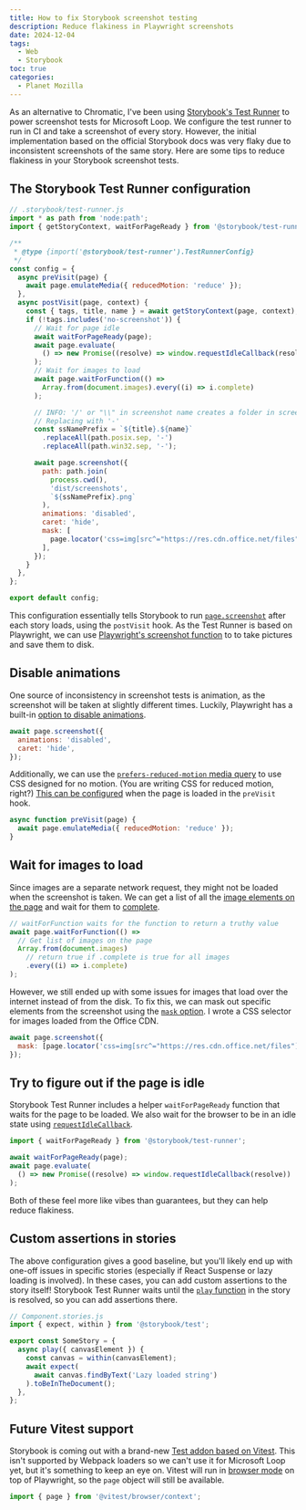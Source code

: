 ```yaml
---
title: How to fix Storybook screenshot testing
description: Reduce flakiness in Playwright screenshots
date: 2024-12-04
tags:
  - Web
  - Storybook
toc: true
categories:
  - Planet Mozilla
---
```


As an alternative to Chromatic, I've been using [Storybook's Test Runner](https://storybook.js.org/docs/writing-tests/test-runner) to power screenshot tests for Microsoft Loop. We configure the test runner to run in CI and take a screenshot of every story. However, the initial implementation based on the official Storybook docs was very flaky due to inconsistent screenshots of the same story. Here are some tips to reduce flakiness in your Storybook screenshot tests.

## The Storybook Test Runner configuration

```js
// .storybook/test-runner.js
import * as path from 'node:path';
import { getStoryContext, waitForPageReady } from '@storybook/test-runner';

/**
 * @type {import('@storybook/test-runner').TestRunnerConfig}
 */
const config = {
  async preVisit(page) {
    await page.emulateMedia({ reducedMotion: 'reduce' });
  },
  async postVisit(page, context) {
    const { tags, title, name } = await getStoryContext(page, context);
    if (!tags.includes('no-screenshot')) {
      // Wait for page idle
      await waitForPageReady(page);
      await page.evaluate(
        () => new Promise((resolve) => window.requestIdleCallback(resolve))
      );
      // Wait for images to load
      await page.waitForFunction(() =>
        Array.from(document.images).every((i) => i.complete)
      );

      // INFO: '/' or "\\" in screenshot name creates a folder in screenshot location.
      // Replacing with '-'
      const ssNamePrefix = `${title}.${name}`
        .replaceAll(path.posix.sep, '-')
        .replaceAll(path.win32.sep, '-');

      await page.screenshot({
        path: path.join(
          process.cwd(),
          'dist/screenshots',
          `${ssNamePrefix}.png`
        ),
        animations: 'disabled',
        caret: 'hide',
        mask: [
          page.locator('css=img[src^="https://res.cdn.office.net/files"]'),
        ],
      });
    }
  },
};

export default config;
```

This configuration essentially tells Storybook to run [`page.screenshot`](https://playwright.dev/docs/api/class-page#page-screenshot) after each story loads, using the `postVisit` hook. As the Test Runner is based on Playwright, we can use [Playwright's screenshot function](https://playwright.dev/docs/screenshots) to to take pictures and save them to disk.

## Disable animations

One source of inconsistency in screenshot tests is animation, as the screenshot will be taken at slightly different times. Luckily, Playwright has a built-in [option to disable animations](https://playwright.dev/docs/api/class-page#page-screenshot-option-animations).

```js
await page.screenshot({
  animations: 'disabled',
  caret: 'hide',
});
```

Additionally, we can use the [`prefers-reduced-motion` media query](https://developer.mozilla.org/en-US/docs/Web/CSS/@media/prefers-reduced-motion) to use CSS designed for no motion. (You are writing CSS for reduced motion, right?) [This can be configured](https://playwright.dev/docs/api/class-page#page-emulate-media) when the page is loaded in the `preVisit` hook.

```js
async function preVisit(page) {
  await page.emulateMedia({ reducedMotion: 'reduce' });
}
```

## Wait for images to load

Since images are a separate network request, they might not be loaded when the screenshot is taken. We can get a list of all the [image elements on the page](https://developer.mozilla.org/en-US/docs/Web/API/Document/images) and wait for them to [complete](https://developer.mozilla.org/en-US/docs/Web/API/HTMLImageElement/complete).

```js
// waitForFunction waits for the function to return a truthy value
await page.waitForFunction(() =>
  // Get list of images on the page
  Array.from(document.images)
    // return true if .complete is true for all images
    .every((i) => i.complete)
);
```

However, we still ended up with some issues for images that load over the internet instead of from the disk. To fix this, we can mask out specific elements from the screenshot using the [`mask` option](https://playwright.dev/docs/api/class-page#page-screenshot-option-mask). I wrote a CSS selector for images loaded from the Office CDN.

```js
await page.screenshot({
  mask: [page.locator('css=img[src^="https://res.cdn.office.net/files"]')],
});
```

## Try to figure out if the page is idle

Storybook Test Runner includes a helper `waitForPageReady` function that waits for the page to be loaded. We also wait for the browser to be in an idle state using [`requestIdleCallback`](https://developer.mozilla.org/en-US/docs/Web/API/Window/requestIdleCallback).

```js
import { waitForPageReady } from '@storybook/test-runner';

await waitForPageReady(page);
await page.evaluate(
  () => new Promise((resolve) => window.requestIdleCallback(resolve))
);
```

Both of these feel more like vibes than guarantees, but they can help reduce flakiness.

## Custom assertions in stories

The above configuration gives a good baseline, but you'll likely end up with one-off issues in specific stories (especially if React Suspense or lazy loading is involved). In these cases, you can add custom assertions to the story itself! Storybook Test Runner waits until the [`play` function](https://storybook.js.org/docs/writing-stories/play-function) in the story is resolved, so you can add assertions there.

```js
// Component.stories.js
import { expect, within } from '@storybook/test';

export const SomeStory = {
  async play({ canvasElement }) {
    const canvas = within(canvasElement);
    await expect(
      await canvas.findByText('Lazy loaded string')
    ).toBeInTheDocument();
  },
};
```

## Future Vitest support

Storybook is coming out with a brand-new [Test addon based on Vitest](https://storybook.js.org/docs/writing-tests/test-addon). This isn't supported by Webpack loaders so we can't use it for Microsoft Loop yet, but it's something to keep an eye on. Vitest will run in [browser mode](https://vitest.dev/guide/browser/) on top of Playwright, so the `page` object will still be available.

```js
import { page } from '@vitest/browser/context';
```
